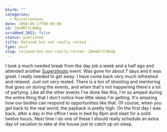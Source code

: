 ```yaml
---
blurb: ""
categories:
  - Miscellaneous
date: 2008-06-17T00:00:00
id: 20eMMlfL9HDg
scrubbed_2021: false
status: published
title: Relaxed but not really rested
type: post
slug: relaxed-but-not-really-rested--20emmlfl9hdg
---
```


I took a much needed break from the day job a week and a half ago
and attended another [Supershoots](http://www.supershoots.com/)
event. Was gone for about 7 days and it was great. I really needed
to get away. I have come back very much refreshed and relaxed. Just
not very rested. There is a ton of shooting and mentoring that goes
on during the events, and when that's not happening there's a lot
of partying. Like all the other events I've done like this, I'm so
amped during the entire thing that I don't notice how little sleep
I'm getting. It's amazing how our bodies can respond to
opportunities like that. Of course, when you get back to the real
world, the payback is pretty high. On the first day I was back,
after a day in the office I was in bed by 8pm and slept for a solid
twelve hours. Next time I do one of these I should really schedule
an extra day of vacation to take at the house just to catch up on
sleep.
